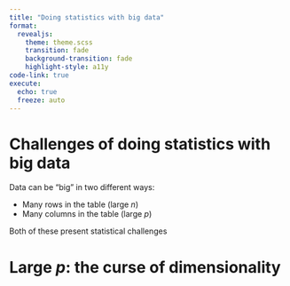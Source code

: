 ```yaml
---
title: "Doing statistics with big data"
format:
  revealjs:
    theme: theme.scss
    transition: fade
    background-transition: fade
    highlight-style: a11y
code-link: true
execute:
  echo: true
  freeze: auto
---
```



# Challenges of doing statistics with big data

Data can be "big" in two different ways:

- Many rows in the table (large $n$)
- Many columns in the table (large $p$)

Both of these present statistical challenges

# Large $p$: the curse of dimensionality





